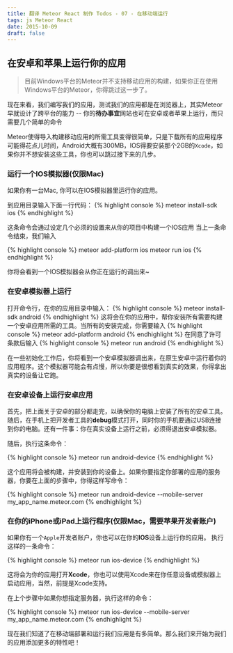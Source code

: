 ```yaml
---
title: 翻译 Meteor React 制作 Todos - 07 - 在移动端运行
tags: js Meteor React
date: 2015-10-09
draft: false
---
```


## 在安卓和苹果上运行你的应用

> 目前Windows平台的Meteor并不支持移动应用的构建，如果你正在使用Windows平台的Meteor，你得跳过这一步了。

现在来看，我们编写我们的应用，测试我们的应用都是在浏览器上，其实Meteor早就设计了跨平台的能力 -- 你的**待办事宜**网站也可在安卓或者苹果上运行，而只需要几个简单的命令

Meteor使得导入构建移动应用的所需工具变得很简单，只是下载所有的应用程序可能得花点儿时间，Android大概有300MB，IOS得要安装那个2GB的`Xcode`，如果你并不想安装这些工具，你也可以跳过接下来的几步。

### 运行一个IOS模拟器(仅限Mac)

如果你有一台Mac, 你可以在IOS模拟器里运行你的应用。

到应用目录输入下面一行代码：
{% highlight console %}
meteor install-sdk ios
{% endhighlight %}

这条命令会通过设定几个必须的设置来从你的项目中构建一个IOS应用
当上一条命令结束，我们输入

{% highlight console %}
meteor add-platform ios
meteor run ios
{% endhighlight %}

你将会看到一个IOS模拟器会从你正在运行的调出来~

### 在安卓模拟器上运行

打开命令行，在你的应用目录中输入：
{% highlight console %}
meteor install-sdk android
{% endhighlight %}
这将会在你的应用中，帮你安装所有需要构建一个安卓应用所需的工具。当所有的安装完成，你需要输入
{% highlight console %}
meteor add-platform android
{% endhighlight %}
在同意了许可条款后输入
{% highlight console %}
meteor run android
{% endhighlight %}

在一些初始化工作后，你将看到一个安卓模拟器调出来，在原生安卓中运行着你的应用程序。这个模拟器可能会有点慢，所以你要是很想看到真实的效果，你得拿出真实的设备让它跑。

### 在安卓设备上运行安卓应用

首先，把上面关于安卓的部分都走完，以确保你的电脑上安装了所有的安卓工具。随后，在手机上把开发者工具的**debug**模式打开，同时你的手机要通过USB连接到你的电脑。还有一件事：你在真实设备上运行之前，必须得退出安卓模拟器。

随后，执行这条命令：

{% highlight console %}
meteor run android-device
{% endhighlight %}

这个应用将会被构建，并安装到你的设备上。如果你要指定你部署的应用的服务器，你要在上面的步骤中，你得这样写命令：

{% highlight console %}
meteor run android-device --mobile-server my_app_name.meteor.com
{% endhighlight %}

### 在你的iPhone或iPad上运行程序(仅限Mac，需要苹果开发者账户)

如果你有一个`Apple`开发者账户，你也可以在你的**IOS**设备上运行你的应用。
执行这样的一条命令：

{% highlight console %}
meteor run ios-device
{% endhighlight %}

这将会为你的应用打开**Xcode**，你也可以使用Xcode来在你任意设备或模拟器上启动应用，当然，前提是Xcode支持。

在上个步骤中如果你想指定服务器，执行这样的命令：

{% highlight console %}
meteor run ios-device --mobile-server my_app_name.meteor.com
{% endhighlight %}

现在我们知道了在移动端部署和运行我们应用是有多简单。那么我们来开始为我们的应用添加更多的特性吧！